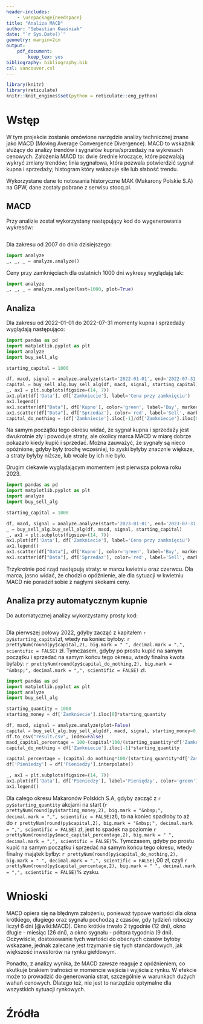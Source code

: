 ```yaml
---
header-includes:
    - \usepackage{needspace}
title: "Analiza MACD"
author: "Sebastian Kwaśniak"
date: "`r Sys.Date()`"
geometry: margin=2cm
output:
    pdf_document:
        keep_tex: yes
bibliography: bibliography.bib
csl: vancouver.csl
---
```


```r
library(knitr)
library(reticulate)
knitr::knit_engines$set(python = reticulate::eng_python)
```

# Wstęp

W tym projekcie zostanie omówione narzędzie analizy technicznej znane
jako MACD (Moving Average Convergence Divergence). 
MACD to wskaźnik służący do analizy trendów i sygnałów 
kupna/sprzedaży na wykresach cenowych.
Założenia MACD to: dwie średnie kroczące, które pozwalają wykryć zmiany trendów;
linia sygnałowa, która pozwala potwierdzić sygnał kupna i sprzedaży;
histogram który wskazuje siłe lub słabość trendu.


Wykorzystane dane to notowania historyczne MAK (Makarony Polskie S.A) na GPW,
dane zostały pobrane z serwisu stooq.pl.

## MACD

Przy analizie został wykorzystany następujący kod do wygenerowania wykresów:

```python
```

Dla zakresu od 2007 do dnia dzisiejszego:

```python
import analyze
_, _, _ = analyze.analyze()
```

Ceny przy zamknięciach dla ostatnich 1000 dni wykresy wyglądają tak:

```python
import analyze
_, _, _ = analyze.analyze(last=1000, plot=True)
```

## Analiza

Dla zakresu od 2022-01-01 do 2022-07-31 momenty kupna i sprzedaży wyglądają następująco:

```python
import pandas as pd
import matplotlib.pyplot as plt
import analyze
import buy_sell_alg

starting_capital = 1000

df, macd, signal = analyze.analyze(start='2022-01-01', end='2022-07-31', plot=False)
capital = buy_sell_alg.buy_sell_alg(df, macd, signal, starting_capital)
_, ax1 = plt.subplots(figsize=(14, 7))
ax1.plot(df['Data'], df['Zamkniecie'], label='Cena przy zamknięciu')
ax1.legend()
ax1.scatter(df["Data"], df['Kupno'], color='green', label='Buy', marker='^')
ax1.scatter(df["Data"], df['Sprzedaz'], color='red', label='Sell', marker='v')
capital_do_nothing = (df['Zamkniecie'].iloc[-1]/df['Zamkniecie'].iloc[0])*starting_capital
```

Na samym początku tego okresu widać, że sygnał kupna i sprzedaży jest dwukrotnie zły i powoduje straty,
ale okolicy marca MACD w miarę dobrze pokazało kiedy kupić i sprzedać. 
Można zauważyć, że sygnały są nieco opóźnione, gdyby były trochę wcześniej,
to zyski byłyby znacznie większe, a straty byłyby niższe, lub wcale by ich nie było.


Drugim ciekawie wyglądającym momentem jest pierwsza połowa roku 2023.

```python
import pandas as pd
import matplotlib.pyplot as plt
import analyze
import buy_sell_alg

starting_capital = 1000

df, macd, signal = analyze.analyze(start='2023-01-01', end='2023-07-31', plot=True)
_ = buy_sell_alg.buy_sell_alg(df, macd, signal, starting_capital)
_, ax1 = plt.subplots(figsize=(14, 7))
ax1.plot(df['Data'], df['Zamkniecie'], label='Cena przy zamknięciu')
ax1.legend()
ax1.scatter(df["Data"], df['Kupno'], color='green', label='Buy', marker='^')
ax1.scatter(df["Data"], df['Sprzedaz'], color='red', label='Sell', marker='v')
```

Trzykrotnie pod rząd następują straty: w marcu kwietniu oraz czerwcu.
Dla marca, jasno widać, że chodzi o opóźnienie, ale dla
sytuacji w kwietniu MACD nie poradził sobie z nagłymi skokami ceny.



## Analiza przy automatycznym kupnie
Do automatycznej analizy wykorzystamy prosty kod:

<!--\needspace{30\baselineskip} -->
```python
```

Dla pierwszej połowy 2022, gdyby zacząć z kapitałem
`r py$starting_capital`zł, wtedy na koniec byłoby:
`r prettyNum(round(py$capital,2), big.mark = " ", decimal.mark = ",", scientific = FALSE)`
zł. Tymczasem, gdyby po prostu kupić na samym początku 
i sprzedać na samym końcu tego okresu,
wtedy finalna kwota byłaby:
`r prettyNum(round(py$capital_do_nothing,2), big.mark = "&nbsp;", decimal.mark = ",", scientific = FALSE)`
zł.

```python
import pandas as pd
import matplotlib.pyplot as plt
import analyze
import buy_sell_alg

starting_quantity = 1000
starting_money = df['Zamkniecie'].iloc[0]*starting_quantity

df, macd, signal = analyze.analyze(plot=False)
capital = buy_sell_alg.buy_sell_alg(df, macd, signal, starting_money=0, starting_quantity=starting_quantity)
df.to_csv("result.csv", index=False)
macd_capital_percentage = 100-(capital*100/(starting_quantity*df['Zamkniecie'][0]))
capital_do_nothing = df['Zamkniecie'].iloc[-1]*starting_quantity

capital_percentage = (capital_do_nothing*100/(starting_quantity*df['Zamkniecie'][0]))-100
df['Pieniedzy'] = df['Pieniedzy'].interpolate()

_, ax1 = plt.subplots(figsize=(14, 7))
ax1.plot(df['Data'], df['Pieniedzy'], label='Pieniędzy', color='green')
ax1.legend()

```

Dla całego okresu Makaronów Polskich S.A, gdyby zacząć z
`r py$starting_quantity` akcjami na start
(`r prettyNum(round(py$starting_money,2), big.mark = "&nbsp;", decimal.mark = ",", scientific = FALSE)`zł), 
to na koniec spadłoby to aż do
`r prettyNum(round(py$capital,2), big.mark = "&nbsp;", decimal.mark = ",", scientific = FALSE)`
zł, jest to spadek na poziomie
`r prettyNum(round(py$macd_capital_percentage,2), big.mark = " ", decimal.mark = ",", scientific = FALSE)`%.
Tymczasem, gdyby po prostu kupić na samym początku i sprzedać na samym końcu tego okresu,
wtedy finalny majątek byłby:
`r prettyNum(round(py$capital_do_nothing,2), big.mark = " ", decimal.mark = ",", scientific = FALSE)`,00
zł, czyli
`r prettyNum(round(py$capital_percentage,2), big.mark = " ", decimal.mark = ",", scientific = FALSE)`% zysku.


# Wnioski


MACD opiera się na błędnym założeniu, 
ponieważ typowe wartości dla okna krótkiego, 
długiego oraz sygnału pochodzą z czasów, gdy tydzień roboczy 
liczył 6 dni [@wiki:MACD]. Okno krótkie trwało 2 tygodnie (12 dni), 
okno długie - miesiąc (26 dni), a okno sygnału - półtora tygodnia (9 dni).
Oczywiście, dostosowanie tych wartości do obecnych czasów byłoby 
wskazane, jednak zalecane jest trzymanie się tych standardowych, 
jak większość inwestorów na rynku giełdowym.

Ponadto, z analizy wynika, że MACD zawsze reaguje z opóźnieniem, 
co skutkuje brakiem trafności w momencie wejścia i wyjścia z rynku. 
W efekcie może to prowadzić do generowania strat, 
szczególnie w warunkach dużych wahań cenowych. 
Dlatego też, nie jest to narzędzie optymalne dla 
wszystkich sytuacji rynkowych.

# Źródła
<!--
As the working week used to be 6-days, the period settings of (12, 26, 9) represent 2 weeks, 1 month and one and a half week.
Now when the trading weeks have only 5 days, possibilities of changing the period settings cannot be overruled.
However, it is always better to stick to the period settings which are used by the majority of traders as the
buying and selling decisions based on the standard settings further push the prices in that direction.
    -->
